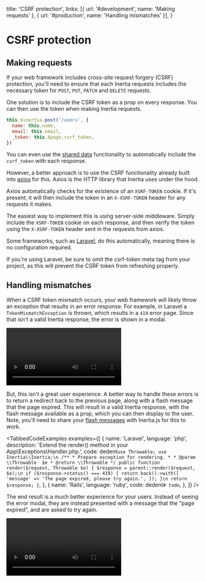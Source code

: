 
  title: 'CSRF protection',
  links: [{ url: '#development', name: 'Making requests' }, { url: '#production', name: 'Handling mismatches' }],
}

# CSRF protection

## Making requests

If your web framework includes cross-site request forgery (CSRF) protection, you'll need to ensure that each Inertia requests includes the necessary token for `POST`, `PUT`, `PATCH` and `DELETE` requests.

One solution is to include the CSRF token as a prop on every response. You can then use the token when making Inertia requests.

```js
this.$inertia.post('/users', {
  name: this.name,
  email: this.email,
  _token: this.$page.csrf_token,
})
```

You can even use the <a href="/shared-data">shared data</a> functionality to automatically include the `csrf_token` with each response.

However, a better approach is to use the CSRF functionality already built into [axios](https://github.com/axios/axios) for this. Axios is the HTTP library that Inertia uses under the hood.

Axios automatically checks for the existence of an `XSRF-TOKEN` cookie. If it's present, it will then include the token in an `X-XSRF-TOKEN` header for any requests it makes.

The easiest way to implement this is using server-side middleware. Simply include the `XSRF-TOKEN` cookie on each response, and then verify the token using the `X-XSRF-TOKEN` header sent in the requests from axios.

Some frameworks, such as [Laravel](https://github.com/laravel/framework/blob/5.8/src/Illuminate/Foundation/Http/Middleware/VerifyCsrfToken.php#L176-L188), do this automatically, meaning there is no configuration required.

<Notice>
  If you're using Laravel, be sure to omit the <inlineCode class="bg-gray-600">csrf-token</inlineCode> meta tag from
  your project, as this will prevent the CSRF token from refreshing properly.
</Notice>

## Handling mismatches

When a CSRF token mismatch occurs, your web framework will likely throw an exception that results in an error response. For example, in Laravel a `TokenMismatchException` is thrown, which results in a `419` error page. Since that isn't a valid Inertia response, the error is shown in a modal.

<video controls>
  <source src="/mp4/csrf-mismatch-modal.mp4" type="video/mp4" />
</video>

But, this isn't a great user experience. A better way to handle these errors is to return a redirect back to the previous page, along with a flash message that the page expired. This will result in a valid Inertia response, with the flash message available as a prop, which you can then display to the user. Note, you'll need to share your [flash messages](/shared-data#flash-messages) with Inertia.js for this to work.

<TabbedCodeExamples
  examples={[
    {
      name: 'Laravel',
      language: 'php',
      description: 'Extend the render() method in your App\\Exceptions\\Handler.php.',
      code: dedent`
        use Throwable;
        use Inertia\\Inertia;\n
        /**
         * Prepare exception for rendering.
         *
         * @param  \\Throwable  $e
         * @return \\Throwable
         */
        public function render($request, Throwable $e)
        {
            $response = parent::render($request, $e);\n
            if ($response->status() === 419) {
                return back()->with([
                    'message' => 'The page expired, please try again.',
                ]);
            }\n
            return $response;
        }
      `,
    },
    {
      name: 'Rails',
      language: 'ruby',
      code: dedent`
        # todo
      `,
    },
  ]}
/>

The end result is a much better experience for your users. Instead of seeing the error modal, they are instead presented with a message that the "page expired", and are asked to try again.

<video controls>
  <source src="/mp4/csrf-mismatch-warning.mp4" type="video/mp4" />
</video>
